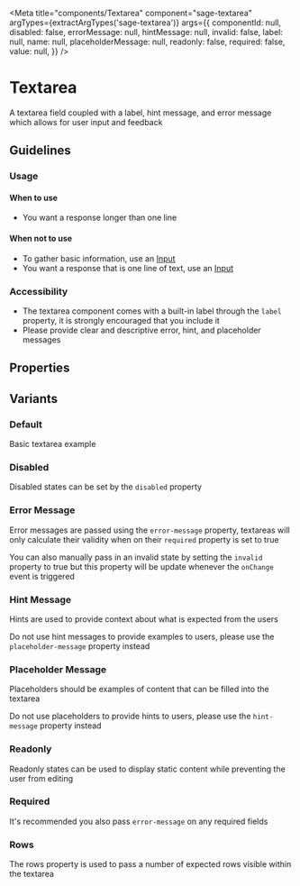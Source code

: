 


<Meta
  title="components/Textarea"
  component="sage-textarea"
  argTypes={extractArgTypes('sage-textarea')}
  args={{
    componentId: null,
    disabled: false,
    errorMessage: null,
    hintMessage: null,
    invalid: false,
    label: null,
    name: null,
    placeholderMessage: null,
    readonly: false,
    required: false,
    value: null,
  }}
/>

# Textarea
A textarea field coupled with a label, hint message, and error message which allows for user input and feedback

## Guidelines
### Usage

#### When to use
- You want a response longer than one line

#### When not to use
- To gather basic information, use an [Input](/docs/components-input--text)
- You want a response that is one line of text, use an [Input](/docs/components-input--text)

### Accessibility
- The textarea component comes with a built-in label through the `label` property, it is strongly encouraged that you include it
- Please provide clear and descriptive error, hint, and placeholder messages

## Properties
<ArgsTable of="sage-textarea" />

## Variants

### Default
Basic textarea example
<Story story={stories.Default} />

<Canvas>
  <sage-textarea name="Default" label="Name" component-id="uniqueIdDefault"></sage-textarea>
</Canvas>

### Disabled
Disabled states can be set by the `disabled` property
<Story story={stories.Disabled} />

<Canvas>
  <sage-textarea name="Disabled" label="Name" disabled="true" component-id="uniqueIdDisabled"></sage-textarea>
</Canvas>

### Error Message
Error messages are passed using the `error-message` property, textareas will only calculate their validity when on their `required` property is set to true

You can also manually pass in an invalid state by setting the `invalid` property to true but this property will be update whenever the `onChange` event is triggered
<Story story={stories.Error} />

<Canvas>
  <sage-textarea name="Error" label="Name" error-message="Error" invalid="true" required="true" component-id="uniqueIdError" ></sage-textarea>
</Canvas>

### Hint Message
Hints are used to provide context about what is expected from the users

Do not use hint messages to provide examples to users, please use the `placeholder-message` property instead
<Story story={stories.Hint} />

<Canvas>
  <sage-textarea name="Hint" label="Name" hint-message="Hint" component-id="uniqueIdHint"></sage-textarea>
</Canvas>

### Placeholder Message
Placeholders should be examples of content that can be filled into the textarea

Do not use placeholders to provide hints to users, please use the `hint-message` property instead
<Story story={stories.Placeholder} />

<Canvas>
  <sage-textarea name="Placeholder" label="Name" placeholder-message="Placeholder..." component-id="uniqueIdPlaceholder"></sage-textarea>
</Canvas>

### Readonly
Readonly states can be used to display static content while preventing the user from editing
<Story story={stories.Readonly} />

<Canvas>
  <sage-textarea name="Readonly" label="Name" readonly="true" value="Readonly Value" component-id="uniqueIdReadonly"></sage-textarea>
</Canvas>

### Required
It's recommended you also pass `error-message` on any required fields
<Story story={stories.Required} />

<Canvas>
  <sage-textarea name="Required" label="Name" required="true" component-id="uniqueIdRequired"></sage-textarea>
</Canvas>

### Rows
The rows property is used to pass a number of expected rows visible within the textarea
<Story story={stories.Rows} />

<Canvas>
  <sage-textarea name="Rows" label="Name" rows="4" component-id="uniqueIdRows"></sage-textarea>
</Canvas>
